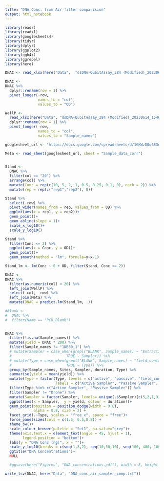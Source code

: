 ```yaml
---
title: "DNA Conc. from Air filter comparision"
output: html_notebook
---
```


```r
library(readr)
library(readxl)
library(googlesheets4)
library(tidyr)
library(dplyr)
library(ggplot2)
library(ggh4x)
library(ggrepel)
library(here)
```


```r
DNAC <- read_xlsx(here("Data",  "dsDNA-QubitAssay_384 (Modified)_20230614_154643_p814.xlsx"), range = "A45:U61")

DNAC <- 
DNAC %>% 
  dplyr::rename(row = 1) %>% 
  pivot_longer(-row,
               names_to = "col",
               values_to = "OD")
```

```r

WellP <- 
  read_xlsx(here("Data", "dsDNA-QubitAssay_384 (Modified)_20230614_154643_p814.xlsx"), range = "A70:U86") %>% 
  dplyr::rename(row = 1) %>% 
  pivot_longer(-row,
               names_to = "col",
               values_to = "Sample_names") 

googlesheet_url <- "https://docs.google.com/spreadsheets/d/1GKWzD0q683oH3I_i5ueulbf4P4Q-9-a9YPbdyUZyF2A/edit#gid=1771030448"

Meta <- read_sheet(googlesheet_url, sheet = "Sample_data_corr")
  
```

```r
Stand <- 
  DNAC %>% 
  filter(col == "20") %>% 
  arrange(col) %>% 
  mutate(Conc = rep(c(10, 5, 2, 1, 0.5, 0.25, 0.1, 0), each = 2)) %>% 
  mutate(rep = rep(c("rep1","rep2"), 8))

Stand %>% 
  select(-row) %>% 
  pivot_wider(names_from = rep, values_from = OD) %>% 
  ggplot(aes(x = rep1, y = rep2))+
  geom_point()+
  geom_abline(slope = 1)+
  scale_x_log10()+
  scale_y_log10()
```


```r
Stand %>% 
  filter(Conc <= 2) %>% 
  ggplot(aes(x = Conc, y = OD))+
  geom_point()+
  geom_smooth(method = "lm", formula=y~x-1)

Stand_lm <- lm(Conc ~ 0 + OD, filter(Stand, Conc <= 2))
```

```r

DNAC <- 
DNAC %>% 
  filter(as.numeric(col) < 20) %>% 
  left_join(WellP) %>% 
  select(-col, -row) %>% 
  left_join(Meta) %>% 
  mutate(DNAC = predict.lm(Stand_lm, .))

#Blank <- 
#  DNAC %>% 
#  filter(Name == "PCR_Blank")

  
DNAC %>% 
  filter(!is.na(Sample_names)) %>% 
  mutate(yield = DNAC * 200) %>% 
  filter(Sample_names != "1DB30_1") %>% 
  # mutate(Sampler = case_when(grepl("BLANK", Sample_names) ~ "Extraction Blanks",
  #                         TRUE ~ Sampler)) %>% 
  # mutate(Type = case_when(grepl("BLANK", Sample_names) ~ "field_control",
  #                         TRUE ~ Type)) %>% 
  group_by(Sample_names, Sites, Sampler, duration, Type) %>% 
  summarise(yield = mean(yield)) %>%
  mutate(Type = factor(Type, levels = c("active", "passive", "field_control"),
                       labels = c("Active Sampler", "Passive Sampler", "Field Controls"))) %>% 
  filter(Type %in% c("Active Sampler", "Passive Sampler")) %>% 
  filter(Sampler != "Drone") %>% 
  mutate(Sampler = factor(Sampler, levels= unique(.$Sampler)[c(5,2,1,3,6,4,8,7)])) %>%
  ggplot(aes(x = Sampler,  y = yield, colour = duration))+
  geom_point(position = position_dodge(width = 0.8),
             alpha = 0.8, size = 2) +
  facet_grid(.~Type, scales = "free_x", space = "free")+
  force_panelsizes(cols = c(1.5, 0.5,0.8)) +
  theme_bw()+
  scale_colour_brewer(palette = "Set1", na.value="grey")+
  theme(axis.text.x = element_text(angle = 45, hjust = 1),
        legend.position = "bottom")+
  labs(y = "DNA Conc (ng)", x = "")+
  scale_y_log10(breaks = c(seq(1,8,2), seq(10,50,10), seq(100, 400, 100)))+
  ggtitle("DNA Concentrations")+
  NULL

  #ggsave(here("Figures", "DNA_concentrations.pdf"), width = 8, height = 5)
```


```r
write_tsv(DNAC, here("Data", "DNA_conc_air_sampler_comp.txt"))
```

